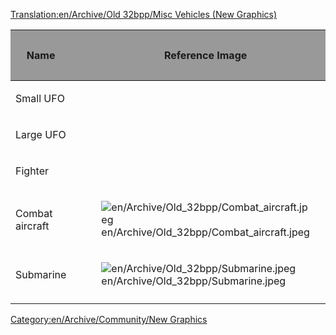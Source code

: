 [[Translation:en/Archive/Old 32bpp/Misc Vehicles (New Graphics)]]
{{en/Linking}}

[[Category:en/Archive/Community/New Graphics]]

{| border=2
!style="background:#999999;" |Name
!style="background:#999999;" |Reference Image
!style="background:#999999;" |Remodeled By
!style="background:#999999;" |Status
!style="background:#999999;" |Image
!style="background:#999999;" |Source File
!style="background:#999999;" |Game Graphics
|-
|Small UFO
|
|
{{en/Archive/Old 32bpp/Unclaimed}}
|
|
|
|-
|Large UFO
|
|
{{en/Archive/Old 32bpp/Unclaimed}}
|
|
|
|-
|Fighter
|
|
{{en/Archive/Old 32bpp/Unclaimed}}
|
|
|
|-
|Combat aircraft
|[[File:en/Archive/Old 32bpp/Combat aircraft.jpeg]]
|
{{en/Archive/Old 32bpp/Unclaimed}}
|
|
|
|-
|Submarine
|[[File:en/Archive/Old 32bpp/Submarine.jpeg]]
|
{{en/Archive/Old 32bpp/Unclaimed}}
|
|
|
|-
|}
